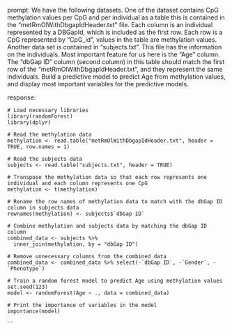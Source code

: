 prompt:
We have the following datasets. One of the dataset contains CpG methylation values per CpG and per individual as a table this is contained in the “metRmOlWithDbgapIdHeader.txt” file. Each column is an individual represented by a DBGapId, which is included as the first row. Each row is a CpG represented by "CpG_id", values in the table are methylation values. Another data set is contained in “subjects.txt”. This file has the information on the individuals. Most important feature for us here is the "Age" column. The "dbGap ID" column (second column) in this table should match the first row of the "metRmOlWithDbgapIdHeader.txt", and they represent the same individuals. Build a predictive model to predict Age from methylation values, and display most important variables for the predictive models. 

response:
```
# Load necessary libraries
library(randomForest)
library(dplyr)

# Read the methylation data
methylation <- read.table("metRmOlWithDbgapIdHeader.txt", header = TRUE, row.names = 1)

# Read the subjects data
subjects <- read.table("subjects.txt", header = TRUE)

# Transpose the methylation data so that each row represents one individual and each column represents one CpG
methylation <- t(methylation)

# Rename the row names of methylation data to match with the dbGap ID column in subjects data
rownames(methylation) <- subjects$`dbGap ID`

# Combine methylation and subjects data by matching the dbGap ID column
combined_data <- subjects %>%
  inner_join(methylation, by = "dbGap ID")

# Remove unnecessary columns from the combined data
combined_data <- combined_data %>% select(-`dbGap ID`, -`Gender`, -`Phenotype`)

# Train a random forest model to predict Age using methylation values
set.seed(123)
model <- randomForest(Age ~ ., data = combined_data)

# Print the importance of variables in the model
importance(model)
```
```
